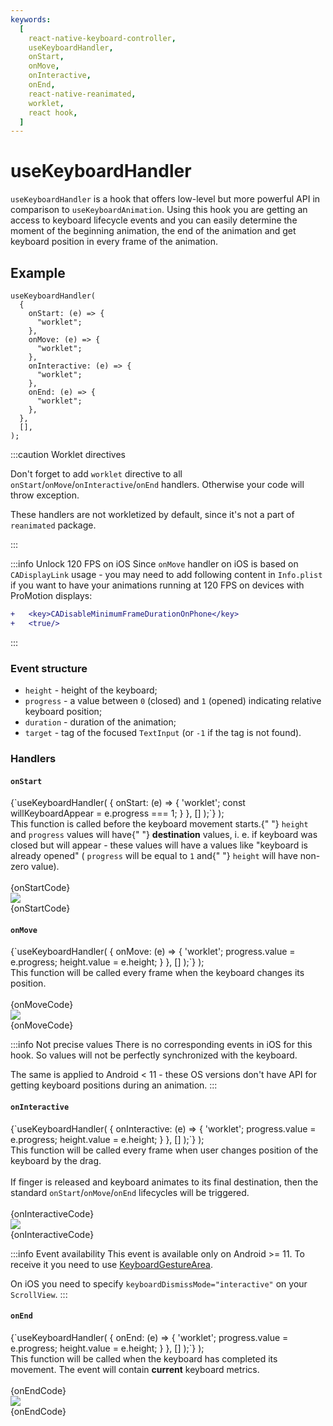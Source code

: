 ```yaml
---
keywords:
  [
    react-native-keyboard-controller,
    useKeyboardHandler,
    onStart,
    onMove,
    onInteractive,
    onEnd,
    react-native-reanimated,
    worklet,
    react hook,
  ]
---
```



# useKeyboardHandler

`useKeyboardHandler` is a hook that offers low-level but more powerful API in comparison to `useKeyboardAnimation`. Using this hook you are getting an access to keyboard lifecycle events and you can easily determine the moment of the beginning animation, the end of the animation and get keyboard position in every frame of the animation.

## Example

```tsx
useKeyboardHandler(
  {
    onStart: (e) => {
      "worklet";
    },
    onMove: (e) => {
      "worklet";
    },
    onInteractive: (e) => {
      "worklet";
    },
    onEnd: (e) => {
      "worklet";
    },
  },
  [],
);
```

:::caution Worklet directives

Don't forget to add `worklet` directive to all `onStart`/`onMove`/`onInteractive`/`onEnd` handlers. Otherwise your code will throw exception.

These handlers are not workletized by default, since it's not a part of `reanimated` package.

:::

:::info Unlock 120 FPS on iOS
Since `onMove` handler on iOS is based on `CADisplayLink` usage - you may need to add following content in `Info.plist` if you want to have your animations running at 120 FPS on devices with ProMotion displays:

```diff
+	<key>CADisableMinimumFrameDurationOnPhone</key>
+	<true/>
```

:::

### Event structure

- `height` - height of the keyboard;
- `progress` - a value between `0` (closed) and `1` (opened) indicating relative keyboard position;
- `duration` - duration of the animation;
- `target` - tag of the focused `TextInput` (or `-1` if the tag is not found).

### Handlers

#### `onStart`

  <CodeBlock language="ts">
    {`useKeyboardHandler(
  {
    onStart: (e) => {
      'worklet';
      const willKeyboardAppear = e.progress === 1;
    }
  },
  []
);`}
  </CodeBlock>
);

<div className="grid">
  <div className="description-block">
    This function is called before the keyboard movement starts.{" "}
    <code>height</code> and <code>progress</code> values will have{" "}
    <b>destination</b> values, i. e. if keyboard was closed but will appear -
    these values will have a values like "keyboard is already opened" (
    <code>progress</code> will be equal to <code>1</code> and{" "}
    <code>height</code> will have non-zero value).
    <br />
    <br />
    <div className="desktop">{onStartCode}</div>
  </div>
  <div>
    <img src={require("./start.png").default} />
  </div>
</div>
<div className="mobile">{onStartCode}</div>

#### `onMove`

  <CodeBlock language="ts">
    {`useKeyboardHandler(
  {
    onMove: (e) => {
      'worklet';
      progress.value = e.progress;
      height.value = e.height;
    }
  },
  []
);`}
  </CodeBlock>
);

<div className="grid">
  <div className="description-block">
    This function will be called every frame when the keyboard changes its
    position.
    <br />
    <br />
    <div className="desktop">{onMoveCode}</div>
  </div>
  <div>
    <img src={require("./move.png").default} />
  </div>
</div>
<div className="mobile">{onMoveCode}</div>

:::info Not precise values
There is no corresponding events in iOS for this hook. So values will not be perfectly synchronized with the keyboard.

The same is applied to Android < 11 - these OS versions don't have API for getting keyboard positions during an animation.
:::

#### `onInteractive`

  <CodeBlock language="ts">
    {`useKeyboardHandler(
  {
    onInteractive: (e) => {
      'worklet';
      progress.value = e.progress;
      height.value = e.height;
    }
  },
  []
);`}
  </CodeBlock>
);

<div className="grid">
  <div className="description-block">
    This function will be called every frame when user changes position of the
    keyboard by the drag.
    <br />
    <br />
    If finger is released and keyboard animates to its final destination, then the
    standard <code>onStart</code>/<code>onMove</code>/<code>onEnd</code> lifecycles
    will be triggered.
    <br />
    <br />
    <div className="desktop">{onInteractiveCode}</div>
  </div>
  <div>
    <img src={require("./interactive.png").default} />
  </div>
</div>
<div className="mobile">{onInteractiveCode}</div>

:::info Event availability
This event is available only on Android >= 11. To receive it you need to use [KeyboardGestureArea](./../keyboard-gesture-area).

On iOS you need to specify `keyboardDismissMode="interactive"` on your `ScrollView`.
:::

#### `onEnd`

  <CodeBlock language="ts">
    {`useKeyboardHandler(
  {
    onEnd: (e) => {
      'worklet';
      progress.value = e.progress;
      height.value = e.height;
    }
  },
  []
);`}
  </CodeBlock>
);

<div className="grid">
  <div className="description-block">
    This function will be called when the keyboard has completed its movement.
    The event will contain <b>current</b> keyboard metrics.
    <br />
    <br />
    <div className="desktop">{onEndCode}</div>
  </div>
  <div>
    <img src={require("./end.png").default} />
  </div>
</div>

<div className="mobile">{onEndCode}</div>
